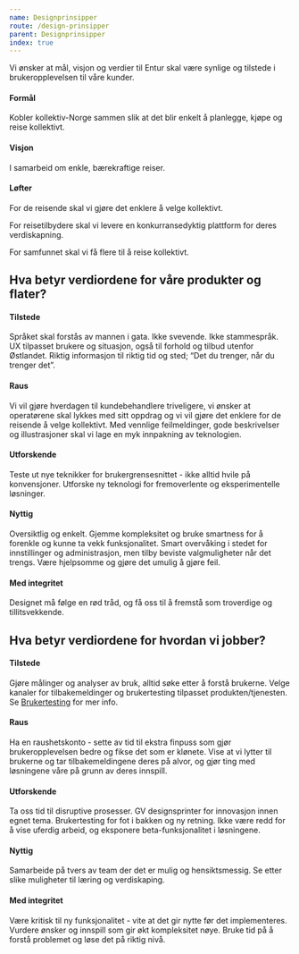```yaml
---
name: Designprinsipper
route: /design-prinsipper
parent: Designprinsipper
index: true
---
```



<PageHeader title="Merkevareplattform">
Vi ønsker at mål, visjon og verdier til Entur skal være synlige og tilstede i brukeropplevelsen til våre kunder.
</PageHeader>

#### Formål
Kobler kollektiv-Norge sammen slik at det blir enkelt å planlegge, kjøpe og reise kollektivt.

#### Visjon
I samarbeid om enkle, bærekraftige reiser.

#### Løfter
For de reisende skal vi gjøre det enklere å velge kollektivt.

For reisetilbydere skal vi levere en konkurransedyktig plattform for deres verdiskapning.

For samfunnet skal vi få flere til å reise kollektivt.

## Hva betyr verdiordene for våre produkter og flater?
#### Tilstede
Språket skal forstås av mannen i gata. Ikke svevende. Ikke stammespråk. UX tilpasset brukere og situasjon, også til forhold og tilbud utenfor Østlandet. Riktig informasjon til riktig tid og sted; 
“Det du trenger, når du trenger det”.

#### Raus
Vi vil gjøre hverdagen til kundebehandlere triveligere, vi ønsker at operatørene skal lykkes med sitt oppdrag og vi vil gjøre det enklere for de reisende å velge kollektivt. Med vennlige feilmeldinger, gode beskrivelser og illustrasjoner skal vi lage en myk innpakning av teknologien.

#### Utforskende
Teste ut nye teknikker for brukergrensesnittet - ikke alltid hvile på konvensjoner. Utforske ny teknologi for fremoverlente og eksperimentelle løsninger.

#### Nyttig
Oversiktlig og enkelt. Gjemme kompleksitet og bruke smartness for å forenkle og kunne ta vekk funksjonalitet. Smart overvåking i stedet for innstillinger og administrasjon, men tilby beviste valgmuligheter når det trengs. Være hjelpsomme og gjøre det umulig å gjøre feil.

#### Med integritet
Designet må følge en rød tråd, og få oss til å fremstå som troverdige og tillitsvekkende.

## Hva betyr verdiordene for hvordan vi jobber?
#### Tilstede
Gjøre målinger og analyser av bruk, alltid søke etter å forstå brukerne. Velge kanaler for tilbakemeldinger og brukertesting tilpasset produkten/tjenesten. Se [Brukertesting](https://design.entur.org/design-prinsipper/brukertesting) for mer info.
#### Raus
Ha en raushetskonto - sette av tid til ekstra finpuss som gjør brukeropplevelsen bedre og fikse det som er klønete. Vise at vi lytter til brukerne og tar tilbakemeldingene deres på alvor, og gjør ting med løsningene våre på grunn av deres innspill.
#### Utforskende
Ta oss tid til disruptive prosesser. GV designsprinter for innovasjon innen egnet tema. Brukertesting for fot i bakken og ny retning. Ikke være redd for å vise uferdig arbeid, og eksponere beta-funksjonalitet i løsningene.
#### Nyttig
Samarbeide på tvers av team der det er mulig og hensiktsmessig. Se etter slike muligheter til læring og verdiskaping.
#### Med integritet
Være kritisk til ny funksjonalitet - vite at det gir nytte før det implementeres. Vurdere ønsker og innspill som gir økt kompleksitet nøye. Bruke tid på å forstå problemet og løse det på riktig nivå.
